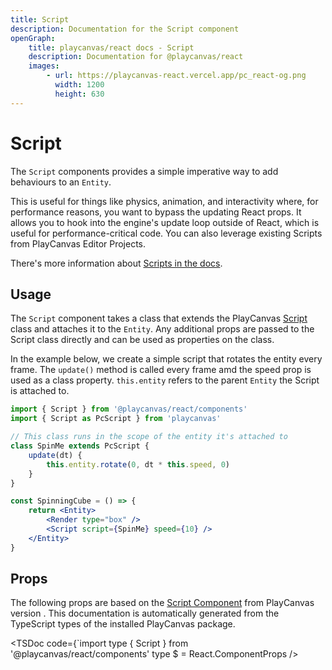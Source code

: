 ```yaml
---
title: Script
description: Documentation for the Script component
openGraph:
    title: playcanvas/react docs - Script
    description: Documentation for @playcanvas/react
    images:
        - url: https://playcanvas-react.vercel.app/pc_react-og.png
          width: 1200
          height: 630
---
```


# Script
The `Script` components provides a simple imperative way to add behaviours to an `Entity`.

This is useful for things like physics, animation, and interactivity where, for performance reasons, you want to bypass the updating React props. It allows you to hook into the engine's update loop outside of React, which is useful for performance-critical code. You can also leverage existing Scripts from PlayCanvas Editor Projects.

There's more information about [Scripts in the docs](https://developer.playcanvas.com/user-manual/scripting/).

## Usage

The `Script` component takes a class that extends the PlayCanvas [Script](https://api.playcanvas.com/classes/Engine.Script-1.html) class and attaches it to the `Entity`. Any additional props are passed to the Script class directly and can be used as properties on the class.

In the example below, we create a simple script that rotates the entity every frame. The `update()` method is called every frame amd the speed prop is used as a class property. `this.entity` refers to the parent `Entity` the Script is attached to.

```jsx {4-9}
import { Script } from '@playcanvas/react/components'
import { Script as PcScript } from 'playcanvas'

// This class runs in the scope of the entity it's attached to
class SpinMe extends PcScript {
    update(dt) {
        this.entity.rotate(0, dt * this.speed, 0)
    }
}

const SpinningCube = () => {
    return <Entity>
        <Render type="box" />
        <Script script={SpinMe} speed={10} />
    </Entity>
}
```

## Props

The following props are based on the [Script Component](https://api.playcanvas.com/engine/classes/ScriptComponent.html) from PlayCanvas version **<PcVersion />**. This documentation is automatically generated from the TypeScript types of the installed PlayCanvas package.

<TSDoc
  code={`import type { Script } from '@playcanvas/react/components'
type $ = React.ComponentProps<typeof Script>
/>
